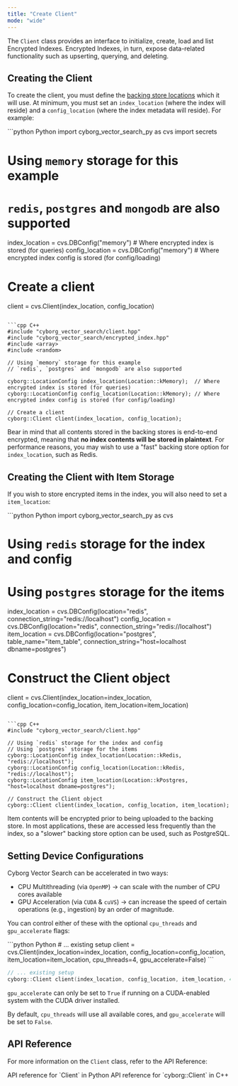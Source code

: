 ```yaml
---
title: "Create Client"
mode: "wide"
---
```


The `Client` class provides an interface to initialize, create, load and list Encrypted Indexes. Encrypted Indexes, in turn, expose data-related functionality such as upserting, querying, and deleting.

## Creating the Client

To create the client, you must define the [backing store locations](../get-started/about#backing-stores) which it will use. At minimum, you must set an `index_location` (where the index will reside) and a `config_location` (where the index metadata will reside). For example:

<CodeGroup>
```python Python
import cyborg_vector_search_py as cvs
import secrets

# Using `memory` storage for this example
# `redis`, `postgres` and `mongodb` are also supported

index_location = cvs.DBConfig("memory")  # Where encrypted index is stored (for queries)
config_location = cvs.DBConfig("memory") # Where encrypted index config is stored (for config/loading)

# Create a client
client = cvs.Client(index_location, config_location)
```

```cpp C++
#include "cyborg_vector_search/client.hpp"
#include "cyborg_vector_search/encrypted_index.hpp"
#include <array>
#include <random>

// Using `memory` storage for this example
// `redis`, `postgres` and `mongodb` are also supported

cyborg::LocationConfig index_location(Location::kMemory);  // Where encrypted index is stored (for queries)
cyborg::LocationConfig config_location(Location::kMemory); // Where encrypted index config is stored (for config/loading)

// Create a client
cyborg::Client client(index_location, config_location);
```
</CodeGroup>

Bear in mind that all contents stored in the backing stores is end-to-end encrypted, meaning that **no index contents will be stored in plaintext**. For performance reasons, you may wish to use a "fast" backing store option for `index_location`, such as Redis.

## Creating the Client with Item Storage

If you wish to store encrypted items in the index, you will also need to set a `item_location`:

<CodeGroup>
```python Python
import cyborg_vector_search_py as cvs

# Using `redis` storage for the index and config
# Using `postgres` storage for the items
index_location = cvs.DBConfig(location="redis", connection_string="redis://localhost")
config_location = cvs.DBConfig(location="redis", connection_string="redis://localhost")
item_location = cvs.DBConfig(location="postgres", table_name="item_table", connection_string="host=localhost dbname=postgres")

# Construct the Client object
client = cvs.Client(index_location=index_location, 
                            config_location=config_location,
                            item_location=item_location)
```

```cpp C++
#include "cyborg_vector_search/client.hpp"

// Using `redis` storage for the index and config
// Using `postgres` storage for the items
cyborg::LocationConfig index_location(Location::kRedis, "redis://localhost");
cyborg::LocationConfig config_location(Location::kRedis, "redis://localhost");
cyborg::LocationConfig item_location(Location::kPostgres, "host=localhost dbname=postgres");

// Construct the Client object
cyborg::Client client(index_location, config_location, item_location);
```
</CodeGroup>

Item contents will be encrypted prior to being uploaded to the backing store. In most applications, these are accessed less frequently than the index, so a "slower" backing store option can be used, such as PostgreSQL.

## Setting Device Configurations

Cyborg Vector Search can be accelerated in two ways:

- CPU Multithreading (via `OpenMP`) -> can scale with the number of CPU cores available
- GPU Acceleration (via `CUDA` & `cuVS`) -> can increase the speed of certain operations (e.g., ingestion) by an order of magnitude.

You can control either of these with the optional `cpu_threads` and `gpu_accelerate` flags:

<CodeGroup>
```python Python
# ... existing setup
client = cvs.Client(index_location=index_location, 
                            config_location=config_location,
                            item_location=item_location,
                            cpu_threads=4,
                            gpu_accelerate=False)
```

```cpp C++
// ... existing setup
cyborg::Client client(index_location, config_location, item_location, 4, false);
```
</CodeGroup>

<Info>`gpu_accelerate` can only be set to `True` if running on a CUDA-enabled system with the CUDA driver installed.</Info>

By default, `cpu_threads` will use all available cores, and `gpu_accelerate` will be set to `False`.

## API Reference

For more information on the `Client` class, refer to the API Reference:

<CardGroup cols={2}>
    <Card title="Python API Reference" href="../../api-reference/python/client" icon="python">
        API reference for `Client` in Python
    </Card>
    <Card title="C++ API Reference" href="../../api-reference/cpp/client" icon="brackets-curly">
        API reference for `cyborg::Client` in C++
    </Card>
</CardGroup>
